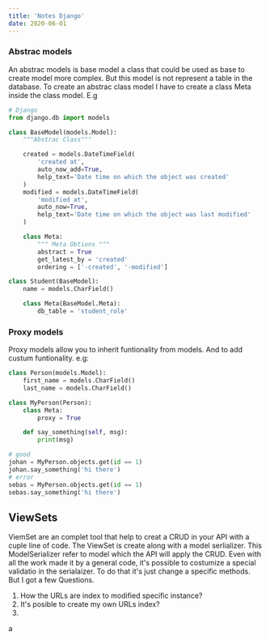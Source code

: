 ```yaml
---
title: 'Notes Django'
date: 2020-06-01
---
```


### Abstrac models

An abstrac models is base model a class that could be used as base to create model more complex. But this model is not represent a table in the database. To create an abstrac class model I have to create a class Meta inside the class model. E.g

```python
# Django
from django.db import models

class BaseModel(models.Model):
    """Abstrac Class"""

    created = models.DateTimeField(
        'created at',
        auto_now_add=True,
        help_text='Date time on which the object was created'
    )
    modified = models.DateTimeField(
        'modified at',
        auto_now=True,
        help_text='Date time on which the object was last modified'
    )

    class Meta:
        """ Meta Obtions """
        abstract = True
        get_latest_by = 'created'
        ordering = ['-created', '-modified']

class Student(BaseModel):
    name = models.CharField()

    class Meta(BaseModel.Meta):
        db_table = 'student_role'
```

### Proxy models

Proxy models allow you to inherit funtionality from models. And to add custum funtionality.
e.g:

```python
class Person(models.Model):
    first_name = models.CharField()
    last_name = models.CharField()

class MyPerson(Person):
    class Meta:
        proxy = True

    def say_something(self, msg):
        print(msg)

# good
johan = MyPerson.objects.get(id == 1)
johan.say_something('hi there')
# error
sebas = MyPerson.objects.get(id == 1)
sebas.say_something('hi there')
```

## ViewSets

ViemSet are an complet tool that help to creat a CRUD in your API with a cuple line of code.
The ViewSet is create along with a model serlializer. This ModelSerializer refer to model which the API will apply the CRUD. Even with all the work made it by a general code, it's possible to costumize a special validatio in the serialaizer. To do that it's just change a specific methods.
But I got a few Questions.

1. How the URLs are index to modified specific instance?
2. It's posible to create my own URLs index?
3.

a
